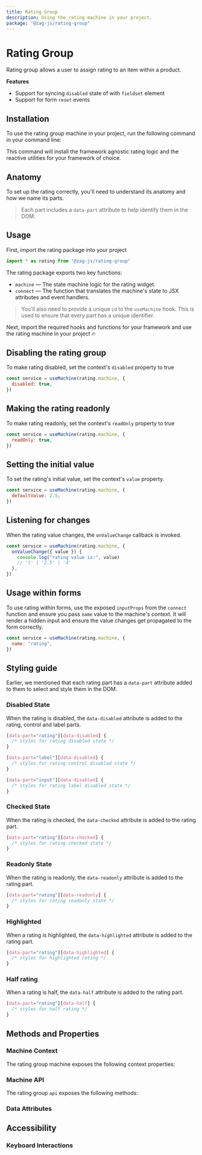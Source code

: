 ```yaml
---
title: Rating Group
description: Using the rating machine in your project.
package: "@zag-js/rating-group"
---
```


# Rating Group

Rating group allows a user to assign rating to an item within a product.

<Resources pkg="@zag-js/rating-group" />

<Showcase id="Rating" />

**Features**

- Support for syncing `disabled` state of with `fieldset` element
- Support for form `reset` events

## Installation

To use the rating group machine in your project, run the following command in
your command line:

<CodeSnippet id="rating-group/installation.mdx" />

This command will install the framework agnostic rating logic and the reactive
utilities for your framework of choice.

## Anatomy

To set up the rating correctly, you'll need to understand its anatomy and how we
name its parts.

> Each part includes a `data-part` attribute to help identify them in the DOM.

<Anatomy id="rating-group" />

## Usage

First, import the rating package into your project

```jsx
import * as rating from "@zag-js/rating-group"
```

The rating package exports two key functions:

- `machine` — The state machine logic for the rating widget.
- `connect` — The function that translates the machine's state to JSX attributes
  and event handlers.

> You'll also need to provide a unique `id` to the `useMachine` hook. This is
> used to ensure that every part has a unique identifier.

Next, import the required hooks and functions for your framework and use the
rating machine in your project 🔥

<CodeSnippet id="rating-group/usage.mdx" />

## Disabling the rating group

To make rating disabled, set the context's `disabled` property to true

```jsx {2}
const service = useMachine(rating.machine, {
  disabled: true,
})
```

## Making the rating readonly

To make rating readonly, set the context's `readOnly` property to true

```jsx {2}
const service = useMachine(rating.machine, {
  readOnly: true,
})
```

## Setting the initial value

To set the rating's initial value, set the context's `value` property.

```jsx {2}
const service = useMachine(rating.machine, {
  defaultValue: 2.5,
})
```

## Listening for changes

When the rating value changes, the `onValueChange` callback is invoked.

```jsx {2-7}
const service = useMachine(rating.machine, {
  onValueChange({ value }) {
    console.log("rating value is:", value)
    // '1' | '2.5' | '4'
  },
})
```

## Usage within forms

To use rating within forms, use the exposed `inputProps` from the `connect`
function and ensure you pass `name` value to the machine's context. It will
render a hidden input and ensure the value changes get propagated to the form
correctly.

```jsx {2}
const service = useMachine(rating.machine, {
  name: "rating",
})
```

## Styling guide

Earlier, we mentioned that each rating part has a `data-part` attribute added to
them to select and style them in the DOM.

### Disabled State

When the rating is disabled, the `data-disabled` attribute is added to the
rating, control and label parts.

```css
[data-part="rating"][data-disabled] {
  /* styles for rating disabled state */
}

[data-part="label"][data-disabled] {
  /* styles for rating control disabled state */
}

[data-part="input"][data-disabled] {
  /* styles for rating label disabled state */
}
```

### Checked State

When the rating is checked, the `data-checked` attribute is added to the rating
part.

```css
[data-part="rating"][data-checked] {
  /* styles for rating checked state */
}
```

### Readonly State

When the rating is readonly, the `data-readonly` attribute is added to the
rating part.

```css
[data-part="rating"][data-readonly] {
  /* styles for rating readonly state */
}
```

### Highlighted

When a rating is highlighted, the `data-highlighted` attribute is added to the
rating part.

```css
[data-part="rating"][data-highlighted] {
  /* styles for highlighted rating */
}
```

### Half rating

When a rating is half, the `data-half` attribute is added to the rating part.

```css
[data-part="rating"][data-half] {
  /* styles for half rating */
}
```

## Methods and Properties

### Machine Context

The rating group machine exposes the following context properties:

<ContextTable name="rating-group" />

### Machine API

The rating group `api` exposes the following methods:

<ApiTable name="rating-group" />

### Data Attributes

<DataAttrTable name="rating-group" />

## Accessibility

### Keyboard Interactions

<KeyboardTable name="rating-group" />
